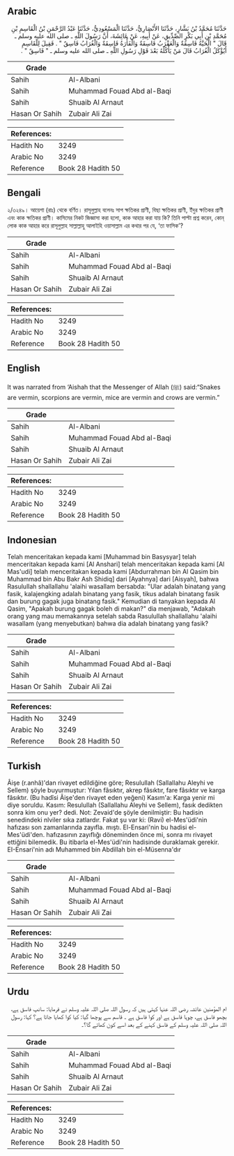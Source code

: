 ## Arabic


<div dir="rtl" lang="ar" style={{fontSize:'larger',backgroundColor:'#f8f9fa',padding:20}}>
حَدَّثَنَا مُحَمَّدُ بْنُ بَشَّارٍ، حَدَّثَنَا الأَنْصَارِيُّ، حَدَّثَنَا الْمَسْعُودِيُّ، حَدَّثَنَا عَبْدُ الرَّحْمَنِ بْنُ الْقَاسِمِ بْنِ مُحَمَّدِ بْنِ أَبِي بَكْرٍ الصِّدِّيقِ، عَنْ أَبِيهِ، عَنْ عَائِشَةَ، أَنَّ رَسُولَ اللَّهِ ـ صلى الله عليه وسلم ـ قَالَ ‏"‏ الْحَيَّةُ فَاسِقَةٌ وَالْعَقْرَبُ فَاسِقَةٌ وَالْفَأْرَةُ فَاسِقَةٌ وَالْغُرَابُ فَاسِقٌ ‏"‏ ‏.‏ فَقِيلَ لِلْقَاسِمِ أَيُؤْكَلُ الْغُرَابُ قَالَ مَنْ يَأْكُلُهُ بَعْدَ قَوْلِ رَسُولِ اللَّهِ ـ صلى الله عليه وسلم ـ ‏"‏ فَاسِقٌ ‏"‏ ‏.‏
</div>
<div style={{backgroundColor:'#f8f9fa',padding:20, marginBottom: 10}}><table> <thead> <tr> <th>Grade</th> <th></th> </tr> </thead> <tbody> <tr><td>Sahih</td><td>Al-Albani</td></tr><tr><td>Sahih</td><td>Muhammad Fouad Abd al-Baqi</td></tr><tr><td>Sahih</td><td>Shuaib Al Arnaut</td></tr><tr><td>Hasan Or Sahih</td><td>Zubair Ali Zai</td></tr></tbody></table><table> <thead> <tr> <th>References:</th> <th></th> </tr> </thead> <tbody><tr><td>Hadith No</td><td>3249</td></tr><tr><td>Arabic No</td><td>3249</td></tr><tr><td>Reference</td><td>Book 28 Hadith 50</td></tr></tbody></table></div>

## Bengali


<div dir="ltr" lang="bn" style={{fontSize:'larger',backgroundColor:'#f8f9fa',padding:20}}>
২/৩২৪৯। আয়েশা (রাঃ) থেকে বর্ণিত। রাসূলুল্লাহ বলেনঃ সাপ ক্ষতিকর প্রাণী, বিছা ক্ষতিকর প্রাণী, ইঁদুর ক্ষতিকর প্রাণী এবং কাক ক্ষতিকর প্রাণী। কাসিমের নিকট জিজ্ঞাসা করা হলো, কাক আহার করা যায় কি? তিনি পাল্টা প্রশ্ন করেন, কোন্ লোক কাক আহার করে রাসূলুল্লাহ সাল্লাল্লাহু আলাইহি ওয়াসাল্লাম এর কথার পর যে, ‘তা ফাসিক’?
</div>
<div style={{backgroundColor:'#f8f9fa',padding:20, marginBottom: 10}}><table> <thead> <tr> <th>Grade</th> <th></th> </tr> </thead> <tbody> <tr><td>Sahih</td><td>Al-Albani</td></tr><tr><td>Sahih</td><td>Muhammad Fouad Abd al-Baqi</td></tr><tr><td>Sahih</td><td>Shuaib Al Arnaut</td></tr><tr><td>Hasan Or Sahih</td><td>Zubair Ali Zai</td></tr></tbody></table><table> <thead> <tr> <th>References:</th> <th></th> </tr> </thead> <tbody><tr><td>Hadith No</td><td>3249</td></tr><tr><td>Arabic No</td><td>3249</td></tr><tr><td>Reference</td><td>Book 28 Hadith 50</td></tr></tbody></table></div>

## English


<div dir="ltr" lang="en" style={{fontSize:'larger',backgroundColor:'#f8f9fa',padding:20}}>
It was narrated from ‘Aishah that the Messenger of Allah (ﷺ) said:“Snakes are vermin, scorpions are vermin, mice are vermin and crows are vermin.”
</div>
<div style={{backgroundColor:'#f8f9fa',padding:20, marginBottom: 10}}><table> <thead> <tr> <th>Grade</th> <th></th> </tr> </thead> <tbody> <tr><td>Sahih</td><td>Al-Albani</td></tr><tr><td>Sahih</td><td>Muhammad Fouad Abd al-Baqi</td></tr><tr><td>Sahih</td><td>Shuaib Al Arnaut</td></tr><tr><td>Hasan Or Sahih</td><td>Zubair Ali Zai</td></tr></tbody></table><table> <thead> <tr> <th>References:</th> <th></th> </tr> </thead> <tbody><tr><td>Hadith No</td><td>3249</td></tr><tr><td>Arabic No</td><td>3249</td></tr><tr><td>Reference</td><td>Book 28 Hadith 50</td></tr></tbody></table></div>

## Indonesian


<div dir="ltr" lang="id" style={{fontSize:'larger',backgroundColor:'#f8f9fa',padding:20}}>
Telah menceritakan kepada kami [Muhammad bin Basysyar] telah menceritakan kepada kami [Al Anshari] telah menceritakan kepada kami [Al Mas'udi] telah menceritakan kepada kami [Abdurrahman bin Al Qasim bin Muhammad bin Abu Bakr Ash Shidiq] dari [Ayahnya] dari [Aisyah], bahwa Rasulullah shallallahu 'alaihi wasallam bersabda: "Ular adalah binatang yang fasik, kalajengking adalah binatang yang fasik, tikus adalah binatang fasik dan burung gagak juga binatang fasik." Kemudian di tanyakan kepada Al Qasim, "Apakah burung gagak boleh di makan?" dia menjawab, "Adakah orang yang mau memakannya setelah sabda Rasulullah shallallahu 'alaihi wasallam (yang menyebutkan) bahwa dia adalah binatang yang fasik?
</div>
<div style={{backgroundColor:'#f8f9fa',padding:20, marginBottom: 10}}><table> <thead> <tr> <th>Grade</th> <th></th> </tr> </thead> <tbody> <tr><td>Sahih</td><td>Al-Albani</td></tr><tr><td>Sahih</td><td>Muhammad Fouad Abd al-Baqi</td></tr><tr><td>Sahih</td><td>Shuaib Al Arnaut</td></tr><tr><td>Hasan Or Sahih</td><td>Zubair Ali Zai</td></tr></tbody></table><table> <thead> <tr> <th>References:</th> <th></th> </tr> </thead> <tbody><tr><td>Hadith No</td><td>3249</td></tr><tr><td>Arabic No</td><td>3249</td></tr><tr><td>Reference</td><td>Book 28 Hadith 50</td></tr></tbody></table></div>

## Turkish


<div dir="ltr" lang="tr" style={{fontSize:'larger',backgroundColor:'#f8f9fa',padding:20}}>
Âişe (r.anhâ)'dan rivayet edildiğine göre; Resulullah (Sallallahu Aleyhi ve Sellem) şöyle buyurmuştur: Yılan fâsıktır, akrep fâsıktır, fare fâsıktır ve karga fâsıktır. (Bu hadîsi Âişe'den rivayet eden yeğeni) Kasım'a: Karga yenir mi diye soruldu. Kasım: Resulullah (Sallallahu Aleyhi ve Sellem), fasık dedikten sonra kim onu yer? dedi. Not: Zevaid'de şöyle denilmiştir: Bu hadisin senedindeki nlviler sıka zatlardır. Fakat şu var ki: (Ravi) el-Mes'üdi'nin hafızası son zamanlarında zayıfla. mıştı. El-Ensari'nin bu hadisi el-Mes'üdi'den. hafızasının zayıflığı döneminden önce mi, sonra mı rivayet ettiğini bilemedik. Bu itibarla el-Mes'üdi'nin hadisinde duraklamak gerekir. EI-Ensari'nin adı Muhammed bin Abdillah bin el-Müsenna'dır
</div>
<div style={{backgroundColor:'#f8f9fa',padding:20, marginBottom: 10}}><table> <thead> <tr> <th>Grade</th> <th></th> </tr> </thead> <tbody> <tr><td>Sahih</td><td>Al-Albani</td></tr><tr><td>Sahih</td><td>Muhammad Fouad Abd al-Baqi</td></tr><tr><td>Sahih</td><td>Shuaib Al Arnaut</td></tr><tr><td>Hasan Or Sahih</td><td>Zubair Ali Zai</td></tr></tbody></table><table> <thead> <tr> <th>References:</th> <th></th> </tr> </thead> <tbody><tr><td>Hadith No</td><td>3249</td></tr><tr><td>Arabic No</td><td>3249</td></tr><tr><td>Reference</td><td>Book 28 Hadith 50</td></tr></tbody></table></div>

## Urdu


<div dir="rtl" lang="ur" style={{fontSize:'larger',backgroundColor:'#f8f9fa',padding:20}}>
ام المؤمنین عائشہ رضی اللہ عنہا کہتی ہیں کہ رسول اللہ صلی اللہ علیہ وسلم نے فرمایا: سانپ فاسق ہے، بچھو فاسق ہے، چوہا فاسق ہے اور کوا فاسق ہے ۔ قاسم سے پوچھا گیا: کیا کوا کھایا جاتا ہے؟ کہا: رسول اللہ صلی اللہ علیہ وسلم کے فاسق کہنے کے بعد اسے کون کھائے گا؟۔
</div>
<div style={{backgroundColor:'#f8f9fa',padding:20, marginBottom: 10}}><table> <thead> <tr> <th>Grade</th> <th></th> </tr> </thead> <tbody> <tr><td>Sahih</td><td>Al-Albani</td></tr><tr><td>Sahih</td><td>Muhammad Fouad Abd al-Baqi</td></tr><tr><td>Sahih</td><td>Shuaib Al Arnaut</td></tr><tr><td>Hasan Or Sahih</td><td>Zubair Ali Zai</td></tr></tbody></table><table> <thead> <tr> <th>References:</th> <th></th> </tr> </thead> <tbody><tr><td>Hadith No</td><td>3249</td></tr><tr><td>Arabic No</td><td>3249</td></tr><tr><td>Reference</td><td>Book 28 Hadith 50</td></tr></tbody></table></div>